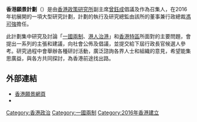{{Notability unreferenced|time=2018-08-27T00:18:14+00:00}}
'''香港願景計劃'''（{{lang-en|'''Hong Kong Vision Project'''}}）是由[[香港政策研究所|香港政策研究所]]副主席[[曾鈺成|曾鈺成]]倡議及作為召集人，在2016年初展開的一項大型研究計劃，計劃的執行及研究總監由該所的董事兼行政總裁[[馮可強|馮可強]]擔任。

此計劃集中研究及討論「[[一國兩制|一國兩制]]、[[港人治港|港人治港]]」和[[香港特區|香港特區]]所面對的主要問題，會提出一系列的主張和建議，向社會公佈及倡議，並提交給下屆行政長官候選人參考。研究過程中會舉辦各種研討活動，廣泛諮詢各界人士和組織的意見，希望能集思廣益，與各方共同探討，為香港前途找出路。

== 外部連結 ==
{{Commonscat|Tsang Yok-sing, Jasper}}
{{Wikiquote}}
* [https://web.archive.org/web/20160509152208/http://hongkongvision.org.hk/ 香港願景網頁]
* {{facebook|hongkongvision}}

{{組織小作品}}

[[Category:香港政治|Category:香港政治]]
[[Category:一國兩制|Category:一國兩制]]
[[Category:2016年香港建立|Category:2016年香港建立]]
